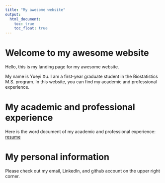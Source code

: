 ```yaml
---
title: "My awesome website"
output: 
  html_document:
    toc: true
    toc_float: true
---
```


# Welcome to my awesome website

Hello, this is my landing page for my awesome website.

My name is Yueyi Xu. I am a first-year graduate student in the Biostatistics M.S. program. In this website, you can find my academic and professional experience.


# My academic and professional experience

Here is the word document of my academic and professional experience: [resume](CV_Yueyi Xu.pdf)


# My personal information

Please check out my email, LinkedIn, and github account on the upper right corner.
